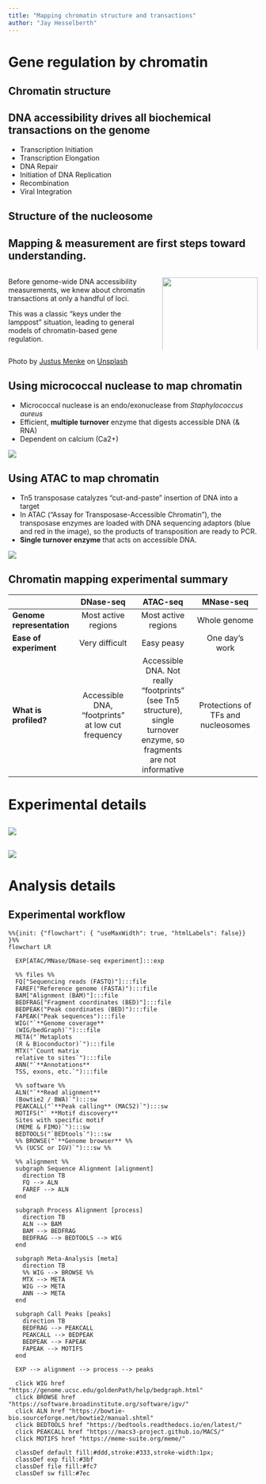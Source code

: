 ```yaml
---
title: "Mapping chromatin structure and transactions"
author: "Jay Hesselberth"
---
```


# Gene regulation by chromatin

## Chromatin structure

## DNA accessibility drives all biochemical transactions on the genome

-   Transcription Initiation
-   Transcription Elongation
-   DNA Repair
-   Initiation of DNA Replication
-   Recombination
-   Viral Integration

## Structure of the nucleosome

## Mapping & measurement are first steps toward understanding. {.smaller}

::: columns
::: {.column width="60%"}
Before genome-wide DNA accessibility measurements, we knew about chromatin transactions at only a handful of loci.

This was a classic "keys under the lamppost" situation, leading to general models of chromatin-based gene regulation.
:::

::: {.column width="40%"}
![](../img/block-dna/street-lamp.jpg){width="100%"}
:::
:::

::: aside
Photo by [Justus Menke](https://unsplash.com/@justusmenke?utm_source=unsplash&utm_medium=referral&utm_content=creditCopyText) on [Unsplash](https://unsplash.com/photos/PvQtCNm4teI?utm_source=unsplash&utm_medium=referral&utm_content=creditCopyText)
:::

## Using micrococcal nuclease to map chromatin

-   Micrococcal nuclease is an endo/exonuclease from *Staphylococcus aureus*
-   Efficient, **multiple turnover** enzyme that digests accessible DNA (& RNA)
-   Dependent on calcium (Ca2+)

![](../img/block-dna/mnase-overview.png){fig-align="center"}

## Using ATAC to map chromatin

-   Tn5 transposase catalyzes "cut-and-paste" insertion of DNA into a target
-   In ATAC ("Assay for Transposase-Accessible Chromatin"), the transposase enzymes are loaded with DNA sequencing adaptors (blue and red in the image), so the products of transposition are ready to PCR.
-   **Single turnover enzyme** that acts on accessible DNA.

![](../img/block-dna/atac-explain.png){fig-align="center"}

## **Chromatin mapping experimental summary** {.smaller}

|                           |                     DNase-seq                     |                                                       ATAC-seq                                                        |             MNase-seq              |
|------------------|:----------------:|:----------------:|:-----------------:|
| **Genome representation** |                Most active regions                |                                                  Most active regions                                                  |            Whole genome            |
| **Ease of experiment**    |                  Very difficult                   |                                                      Easy peasy                                                       |           One day's work           |
| **What is profiled?**     | Accessible DNA, "footprints" at low cut frequency | Accessible DNA. Not really "footprints" (see Tn5 structure), single turnover enzyme, so fragments are not informative | Protections of TFs and nucleosomes |

# Experimental details

## 

![](../img/block-dna/footprinting-exp-overview.png)

## 

![](../img/block-dna/atac-input-comparison.png)

# Analysis details

## Experimental workflow {.smaller}

```mermaid
%%{init: {"flowchart": { "useMaxWidth": true, "htmlLabels": false}} }%%
flowchart LR

  EXP[ATAC/MNase/DNase-seq experiment]:::exp
  
  %% files %%
  FQ["Sequencing reads (FASTQ)"]:::file
  FAREF("Reference genome (FASTA)"):::file
  BAM["Alignment (BAM)"]:::file 
  BEDFRAG["Fragment coordinates (BED)"]:::file
  BEDPEAK("Peak coordinates (BED)"):::file
  FAPEAK("Peak sequences"):::file
  WIG("`**Genome coverage**
  (WIG/bedGraph)`"):::file
  META("`Metaplots
  (R & Bioconductor)`"):::file
  MTX("`Count matrix
  relative to sites`"):::file
  ANN("`**Annotations**
  TSS, exons, etc.`"):::file
 
  %% software %% 
  ALN("`**Read alignment**
  (Bowtie2 / BWA)`"):::sw
  PEAKCALL("`**Peak calling** (MACS2)`"):::sw
  MOTIFS("` **Motif discovery**
  Sites with specific motif
  (MEME & FIMO)`"):::sw
  BEDTOOLS("`BEDtools`"):::sw
  %% BROWSE("`**Genome browser** %%
  %% (UCSC or IGV)`"):::sw %%
 
  %% alignment %% 
  subgraph Sequence Alignment [alignment]
    direction TB
    FQ --> ALN
    FAREF --> ALN
  end
  
  subgraph Process Alignment [process]
    direction TB
    ALN --> BAM
    BAM --> BEDFRAG
    BEDFRAG --> BEDTOOLS --> WIG
  end
  
  subgraph Meta-Analysis [meta]
    direction TB
    %% WIG --> BROWSE %%
    MTX --> META
    WIG --> META
    ANN --> META
  end
 
  subgraph Call Peaks [peaks]
    direction TB
    BEDFRAG --> PEAKCALL
    PEAKCALL --> BEDPEAK
    BEDPEAK --> FAPEAK
    FAPEAK --> MOTIFS 
  end

  EXP --> alignment --> process --> peaks 
  
  click WIG href "https://genome.ucsc.edu/goldenPath/help/bedgraph.html"
  click BROWSE href "https://software.broadinstitute.org/software/igv/"
  click ALN href "https://bowtie-bio.sourceforge.net/bowtie2/manual.shtml"
  click BEDTOOLS href "https://bedtools.readthedocs.io/en/latest/"
  click PEAKCALL href "https://macs3-project.github.io/MACS/"
  click MOTIFS href "https://meme-suite.org/meme/"
  
  classDef default fill:#ddd,stroke:#333,stroke-width:1px;
  classDef exp fill:#3bf
  classDef file fill:#fc7
  classDef sw fill:#7ec
```
